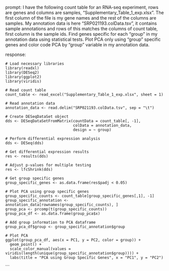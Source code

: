 prompt:
I have the following count table for an RNA-seq experiment, rows are genes and columns are samples, "Supplementary_Table_1_exp.xlsx". The first column of the file is my gene names and the rest of the columns are samples. My annotation data is here  "SRP021193.colData.tsv", it contains sample annotations and rows of this matches the columns of count table, first column is the sample ids. Find genes specific for each "group" in my annotation data  using statistical tests. Plot PCA only using "group" specific genes and color code PCA by "group" variable in my annotation data.

response:
```
# Load necessary libraries
library(readxl)
library(DESeq2)
library(ggplot2)
library(viridis)

# Read count table
count_table <- read_excel("Supplementary_Table_1_exp.xlsx", sheet = 1)

# Read annotation data
annotation_data <- read.delim("SRP021193.colData.tsv", sep = "\t")

# Create DESeqDataSet object
dds <- DESeqDataSetFromMatrix(countData = count_table[, -1], 
                              colData = annotation_data,
                              design = ~ group)

# Perform differential expression analysis
dds <- DESeq(dds)

# Get differential expression results
res <- results(dds)

# Adjust p-values for multiple testing
res <- lfcShrink(dds)

# Get group specific genes
group_specific_genes <- as.data.frame(res$padj < 0.05)

# Plot PCA using group specific genes
group_specific_counts <- count_table[group_specific_genes[,1], -1]
group_specific_annotation <- annotation_data[rownames(group_specific_counts), ]
group_pca <- prcomp(t(group_specific_counts))
group_pca_df <- as.data.frame(group_pca$x)

# Add group information to PCA dataframe
group_pca_df$group <- group_specific_annotation$group

# Plot PCA
ggplot(group_pca_df, aes(x = PC1, y = PC2, color = group)) +
  geom_point() +
  scale_color_manual(values = viridis(length(unique(group_specific_annotation$group)))) +
  labs(title = "PCA using Group Specific Genes", x = "PC1", y = "PC2")
```
```
